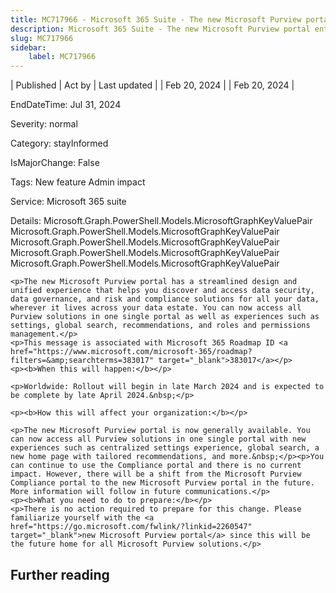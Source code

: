 ```yaml
---
title: MC717966 - Microsoft 365 Suite - The new Microsoft Purview portal entering general availability
description: Microsoft 365 Suite - The new Microsoft Purview portal entering general availability
slug: MC717966
sidebar:
    label: MC717966
---
```



| Published | Act by | Last updated |
| Feb 20, 2024 |  | Feb 20, 2024 |

EndDateTime: Jul 31, 2024

Severity: normal

Category: stayInformed

IsMajorChange: False

Tags: New feature Admin impact

Service: Microsoft 365 suite

Details: Microsoft.Graph.PowerShell.Models.MicrosoftGraphKeyValuePair Microsoft.Graph.PowerShell.Models.MicrosoftGraphKeyValuePair Microsoft.Graph.PowerShell.Models.MicrosoftGraphKeyValuePair Microsoft.Graph.PowerShell.Models.MicrosoftGraphKeyValuePair Microsoft.Graph.PowerShell.Models.MicrosoftGraphKeyValuePair

```
<p>The new Microsoft Purview portal has a streamlined design and unified experience that helps you discover and access data security, data governance, and risk and compliance solutions for all your data, wherever it lives across your data estate. You can now access all Purview solutions in one single portal as well as experiences such as settings, global search, recommendations, and roles and permissions management.</p>
<p>This message is associated with Microsoft 365 Roadmap ID <a href="https://www.microsoft.com/microsoft-365/roadmap?filters=&amp;searchterms=383017" target="_blank">383017</a></p>
<p><b>When this will happen:</b></p>

<p>Worldwide: Rollout will begin in late March 2024 and is expected to be complete by late April 2024.&nbsp;</p>

<p><b>How this will affect your organization:</b></p>

<p>The new Microsoft Purview portal is now generally available. You can now access all Purview solutions in one single portal with new experiences such as centralized settings experience, global search, a new home page with tailored recommendations, and more.&nbsp;</p><p>You can continue to use the Compliance portal and there is no current impact. However, there will be a shift from the Microsoft Purview Compliance portal to the new Microsoft Purview portal in the future. More information will follow in future communications.</p>
<p><b>What you need to do to prepare:</b></p>
<p>There is no action required to prepare for this change. Please familiarize yourself with the <a href="https://go.microsoft.com/fwlink/?linkid=2260547" target="_blank">new Microsoft Purview portal</a> since this will be the future home for all Microsoft Purview solutions.</p>
```

## Further reading
